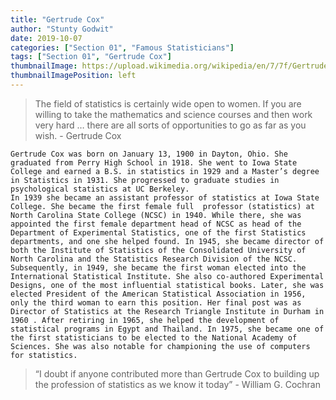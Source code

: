 ```yaml
---
title: "Gertrude Cox"
author: "Stunty Godwit"
date: 2019-10-07
categories: ["Section 01", "Famous Statisticians"]
tags: ["Section 01", "Gertrude Cox"]
thumbnailImage: https://upload.wikimedia.org/wikipedia/en/7/7f/Gertrude_Mary_Cox.jpg
thumbnailImagePosition: left
---
```


<blockquote>
The field of statistics is certainly wide open to women. If you are willing to take the mathematics and science  courses and then work very hard ... there are all sorts of opportunities to go as far as you wish. - Gertrude Cox

</blockquote>

<!--more-->

	Gertrude Cox was born on January 13, 1900 in Dayton, Ohio. She graduated from Perry High School in 1918. She went to Iowa State College and earned a B.S. in statistics in 1929 and a Master’s degree in Statistics in 1931. She progressed to graduate studies in psychological statistics at UC Berkeley.
	In 1939 she became an assistant professor of statistics at Iowa State College. She became the first female full  professor (statistics) at North Carolina State College (NCSC) in 1940. While there, she was appointed the first female department head of NCSC as head of the Department of Experimental Statistics, one of the first Statistics departments, and one she helped found. In 1945, she became director of both the Institute of Statistics of the Consolidated University of North Carolina and the Statistics Research Division of the NCSC. Subsequently, in 1949, she became the first woman elected into the International Statistical Institute. She also co-authored Experimental Designs, one of the most influential statistical books. Later, she was elected President of the American Statistical Association in 1956, only the third woman to earn this position. Her final post was as Director of Statistics at the Research Triangle Institute in Durham in 1960 . After retiring in 1965, she helped the development of statistical programs in Egypt and Thailand. In 1975, she became one of the first statisticians to be elected to the National Academy of Sciences. She was also notable for championing the use of computers for statistics.
	
<blockquote>
    “I doubt if anyone contributed more than Gertrude Cox to building up the profession of statistics as we know it 
      today” - William G. Cochran
</blockquote>